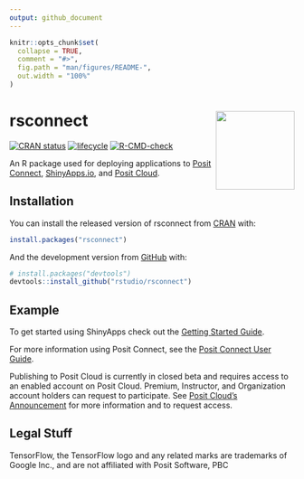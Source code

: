 ```yaml
---
output: github_document
---
```


<!-- README.md is generated from README.Rmd. Please edit that file -->

```r
knitr::opts_chunk$set(
  collapse = TRUE,
  comment = "#>",
  fig.path = "man/figures/README-",
  out.width = "100%"
)
```

# rsconnect <a href='https://rstudio.github.io/rstudioapi/'><img src='man/figures/logo.png' align="right" height="139" /></a>


<!-- badges: start -->
[![CRAN status](https://www.r-pkg.org/badges/version/rsconnect)](https://cran.r-project.org/package=rsconnect)
[![lifecycle](https://img.shields.io/badge/lifecycle-stable-brightgreen.svg)](https://lifecycle.r-lib.org/articles/stages.html#stable)
[![R-CMD-check](https://github.com/rstudio/rsconnect/workflows/R-CMD-check/badge.svg)](https://github.com/rstudio/rsconnect/actions)
<!-- badges: end -->

An R package used for deploying applications to [Posit Connect](https://posit.co/products/enterprise/connect/),
[ShinyApps.io](https://www.shinyapps.io/), and [Posit Cloud](https://posit.cloud/).

## Installation

You can install the released version of rsconnect from [CRAN](https://CRAN.R-project.org) with:

``` r
install.packages("rsconnect")
```

And the development version from [GitHub](https://github.com/) with:

``` r
# install.packages("devtools")
devtools::install_github("rstudio/rsconnect")
```

## Example

To get started using ShinyApps check out the [Getting Started Guide](https://shiny.rstudio.com/articles/shinyapps.html).

For more information using Posit Connect, see the [Posit Connect User Guide](https://docs.posit.co/connect/user/index.html).

Publishing to Posit Cloud is currently in closed beta and requires access to an
enabled account on Posit Cloud. Premium, Instructor, and Organization account
holders can request to participate. See [Posit Cloud's Announcement](https://posit.cloud/learn/whats-new#publishing)
for more information and to request access.


## Legal Stuff

TensorFlow, the TensorFlow logo and any related marks are trademarks of Google Inc., and are not affiliated with Posit Software, PBC

